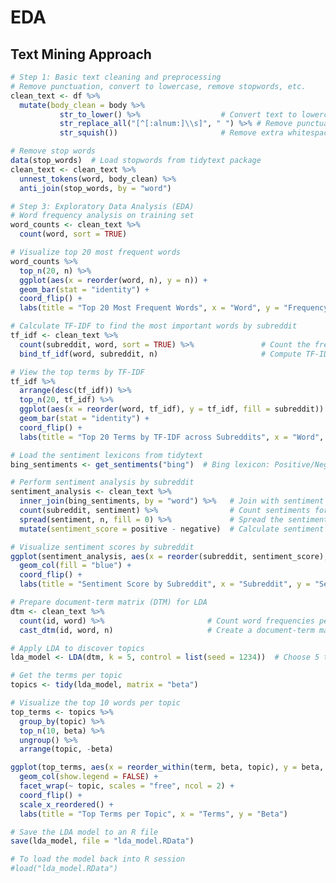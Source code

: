 # EDA
## Text Mining Approach

```r
# Step 1: Basic text cleaning and preprocessing
# Remove punctuation, convert to lowercase, remove stopwords, etc.
clean_text <- df %>%
  mutate(body_clean = body %>%
           str_to_lower() %>%                  # Convert text to lowercase
           str_replace_all("[^[:alnum:]\\s]", " ") %>% # Remove punctuation
           str_squish())                       # Remove extra whitespace

# Remove stop words
data(stop_words)  # Load stopwords from tidytext package
clean_text <- clean_text %>%
  unnest_tokens(word, body_clean) %>%
  anti_join(stop_words, by = "word")

# Step 3: Exploratory Data Analysis (EDA)
# Word frequency analysis on training set
word_counts <- clean_text %>%
  count(word, sort = TRUE)

# Visualize top 20 most frequent words
word_counts %>%
  top_n(20, n) %>%
  ggplot(aes(x = reorder(word, n), y = n)) +
  geom_bar(stat = "identity") +
  coord_flip() +
  labs(title = "Top 20 Most Frequent Words", x = "Word", y = "Frequency")
```


```r
# Calculate TF-IDF to find the most important words by subreddit
tf_idf <- clean_text %>%
  count(subreddit, word, sort = TRUE) %>%               # Count the frequency of words in each subreddit
  bind_tf_idf(word, subreddit, n)                       # Compute TF-IDF

# View the top terms by TF-IDF
tf_idf %>%
  arrange(desc(tf_idf)) %>%
  top_n(20, tf_idf) %>%
  ggplot(aes(x = reorder(word, tf_idf), y = tf_idf, fill = subreddit)) +
  geom_bar(stat = "identity") +
  coord_flip() +
  labs(title = "Top 20 Terms by TF-IDF across Subreddits", x = "Word", y = "TF-IDF")
```

```r
# Load the sentiment lexicons from tidytext
bing_sentiments <- get_sentiments("bing")  # Bing lexicon: Positive/Negative

# Perform sentiment analysis by subreddit
sentiment_analysis <- clean_text %>%
  inner_join(bing_sentiments, by = "word") %>%   # Join with sentiment lexicon
  count(subreddit, sentiment) %>%                # Count sentiments for each subreddit
  spread(sentiment, n, fill = 0) %>%             # Spread the sentiment counts into separate columns
  mutate(sentiment_score = positive - negative)  # Calculate sentiment score (Positive - Negative)

# Visualize sentiment scores by subreddit
ggplot(sentiment_analysis, aes(x = reorder(subreddit, sentiment_score), y = sentiment_score)) +
  geom_col(fill = "blue") +
  coord_flip() +
  labs(title = "Sentiment Score by Subreddit", x = "Subreddit", y = "Sentiment Score")

```

```r
# Prepare document-term matrix (DTM) for LDA
dtm <- clean_text %>%
  count(id, word) %>%                       # Count word frequencies per comment (id)
  cast_dtm(id, word, n)                     # Create a document-term matrix

# Apply LDA to discover topics
lda_model <- LDA(dtm, k = 5, control = list(seed = 1234))  # Choose 5 topics

# Get the terms per topic
topics <- tidy(lda_model, matrix = "beta")

# Visualize the top 10 words per topic
top_terms <- topics %>%
  group_by(topic) %>%
  top_n(10, beta) %>%
  ungroup() %>%
  arrange(topic, -beta)

ggplot(top_terms, aes(x = reorder_within(term, beta, topic), y = beta, fill = factor(topic))) +
  geom_col(show.legend = FALSE) +
  facet_wrap(~ topic, scales = "free", ncol = 2) +
  coord_flip() +
  scale_x_reordered() +
  labs(title = "Top Terms per Topic", x = "Terms", y = "Beta")
```

```r
# Save the LDA model to an R file
save(lda_model, file = "lda_model.RData")

# To load the model back into R session
#load("lda_model.RData")

```

